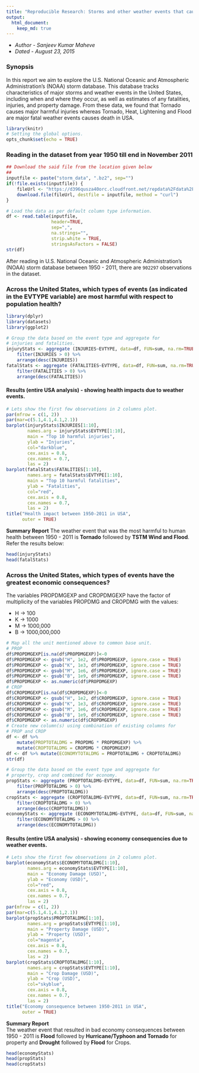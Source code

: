 ```yaml
---
title: "Reproducible Research: Storms and other weather events that cause both public health and economic problems in USA"
output: 
  html_document:
    keep_md: true
---
```


* *Author - Sanjeev Kumar Maheve*
* *Dated -  August 23, 2015*

### Synopsis
In this report we aim to explore the U.S. National Oceanic and Atmospheric Administration's (NOAA) storm database. This database tracks characteristics of major storms and weather events in the United States, including when and where they occur, as well as estimates of any fatalities, injuries, and property damage. From these data, we found that Tornado causes major harmful injuries whereas Tornado, Heat, Lightening and Flood are major fatal weather events causes death in USA.

```r
library(knitr)
# Setting the global options.
opts_chunk$set(echo = TRUE)
```

### Reading in the dataset from year 1950 till end in November 2011
```r
## Download the said file from the location given below
##
inputfile <- paste("storm_data", ".bz2", sep="")
if(!file.exists(inputfile)) {
    fileUrl <- "https://d396qusza40orc.cloudfront.net/repdata%2Fdata%2FStormData.csv.bz2"
    download.file(fileUrl, destfile = inputfile, method = "curl")
}

# Load the data as per default column type information.
df <- read.table(inputfile, 
                 header=TRUE, 
                 sep=",",
                 na.strings="",
                 strip.white = TRUE,
                 stringsAsFactors = FALSE)
str(df)
```

After reading in U.S. National Oceanic and Atmospheric Administration's (NOAA) storm database between 1950 - 2011, there are ```902297``` observations in the dataset.

### Across the United States, which types of events (as indicated in the EVTYPE variable) are most harmful with respect to population health?
```r
library(dplyr)
library(datasets)
library(ggplot2) 

# Group the data based on the event type and aggregate for 
# injuries and fatalities.
injuryStats <- aggregate (INJURIES~EVTYPE, data=df, FUN=sum, na.rm=TRUE) %>%
    filter(INJURIES > 0) %>%
    arrange(desc(INJURIES))
fatalStats <- aggregate (FATALITIES~EVTYPE, data=df, FUN=sum, na.rm=TRUE) %>%
    filter(FATALITIES > 0) %>%
    arrange(desc(FATALITIES))
```

#### Results (entire USA analysis) - showing health impacts due to weather events.
```r
# Lets show the first few observations in 2 columns plot. 
par(mfrow = c(1, 2))
par(mar=c(5.1,4.1,4.1,2.1))
barplot(injuryStats$INJURIES[1:10],
        names.arg = injuryStats$EVTYPE[1:10],
        main = "Top 10 harmful injuries",
        ylab = "Injuries",
        col="darkblue",
        cex.axis = 0.8,
        cex.names = 0.7,
        las = 2)
barplot(fatalStats$FATALITIES[1:10], 
        names.arg = fatalStats$EVTYPE[1:10],
        main = "Top 10 harmful fatalities",
        ylab = "Fatalities",
        col="red",
        cex.axis = 0.8,
        cex.names = 0.7,
        las = 2)
title("Health impact between 1950-2011 in USA", 
      outer = TRUE)
```

**Summary Report**
The weather event that was the most harmful to human health between 1950 - 2011 is **Tornado** followed by **TSTM Wind and Flood**. Refer the results below:

``` r
head(injuryStats)
head(fatalStats)
```

### Across the United States, which types of events have the greatest economic consequences?
The variables PROPDMGEXP and CROPDMGEXP have the factor of multiplicity of the variables PROPDMG and CROPDMG with the values:

* H -> 100  
* K -> 1000  
* M -> 1000,000  
* B -> 1000,000,000  

```r
# Map all the unit mentioned above to common base unit.
# PROP
df$PROPDMGEXP[is.na(df$PROPDMGEXP)]<-0
df$PROPDMGEXP <- gsub("H", 1e2, df$PROPDMGEXP, ignore.case = TRUE)
df$PROPDMGEXP <- gsub("K", 1e3, df$PROPDMGEXP, ignore.case = TRUE)
df$PROPDMGEXP <- gsub("M", 1e6, df$PROPDMGEXP, ignore.case = TRUE)
df$PROPDMGEXP <- gsub("B", 1e9, df$PROPDMGEXP, ignore.case = TRUE)
df$PROPDMGEXP <- as.numeric(df$PROPDMGEXP)
# CROP
df$CROPDMGEXP[is.na(df$CROPDMGEXP)]<-0
df$CROPDMGEXP <- gsub("H", 1e2, df$CROPDMGEXP, ignore.case = TRUE)
df$CROPDMGEXP <- gsub("K", 1e3, df$CROPDMGEXP, ignore.case = TRUE)
df$CROPDMGEXP <- gsub("M", 1e6, df$CROPDMGEXP, ignore.case = TRUE)
df$CROPDMGEXP <- gsub("B", 1e9, df$CROPDMGEXP, ignore.case = TRUE)
df$CROPDMGEXP <- as.numeric(df$CROPDMGEXP)
# Create new column(s) using combination of existing columns for 
# PROP and CROP
df <- df %>% 
    mutate(PROPTOTALDMG = PROPDMG * PROPDMGEXP) %>%
    mutate(CROPTOTALDMG = CROPDMG * CROPDMGEXP)
df <- df %>% mutate(ECONOMYTOTALDMG = PROPTOTALDMG + CROPTOTALDMG)
str(df)

# Group the data based on the event type and aggregate for 
# property, crop and combined for economy.
propStats <- aggregate (PROPTOTALDMG~EVTYPE, data=df, FUN=sum, na.rm=TRUE) %>%
    filter(PROPTOTALDMG > 0) %>%
    arrange(desc(PROPTOTALDMG))
cropStats <- aggregate (CROPTOTALDMG~EVTYPE, data=df, FUN=sum, na.rm=TRUE) %>%
    filter(CROPTOTALDMG > 0) %>%
    arrange(desc(CROPTOTALDMG))
economyStats <- aggregate (ECONOMYTOTALDMG~EVTYPE, data=df, FUN=sum, na.rm=TRUE) %>%
    filter(ECONOMYTOTALDMG > 0) %>%
    arrange(desc(ECONOMYTOTALDMG))
```

#### Results (entire USA analysis) - showing economy consequencies due to weather events.
```r
# Lets show the first few observations in 2 columns plot.
barplot(economyStats$ECONOMYTOTALDMG[1:10],
        names.arg = economyStats$EVTYPE[1:10],
        main = "Economy Damage (USD)",
        ylab = "Economy (USD)",
        col="red",
        cex.axis = 0.8,
        cex.names = 0.7,
        las = 2)
par(mfrow = c(1, 2))
par(mar=c(5.1,4.1,4.1,2.1))
barplot(propStats$PROPTOTALDMG[1:10],
        names.arg = propStats$EVTYPE[1:10],
        main = "Property Damage (USD)",
        ylab = "Property (USD)",
        col="magenta",
        cex.axis = 0.8,
        cex.names = 0.7,
        las = 2)
barplot(cropStats$CROPTOTALDMG[1:10], 
        names.arg = cropStats$EVTYPE[1:10],
        main = "Crop Damage (USD)",
        ylab = "Crop (USD)",
        col="skyblue",
        cex.axis = 0.8,
        cex.names = 0.7,
        las = 2)
title("Economy consequence between 1950-2011 in USA", 
      outer = TRUE)
```

**Summary Report**  
The weather event that resulted in bad economy consequences between 1950 - 2011 is **Flood** followed by **Hurricane/Typhoon and Tornado** for property and **Drought** followed by **Flood** for Crops.  
``` r
head(economyStats)
head(propStats)
head(cropStats)
```
